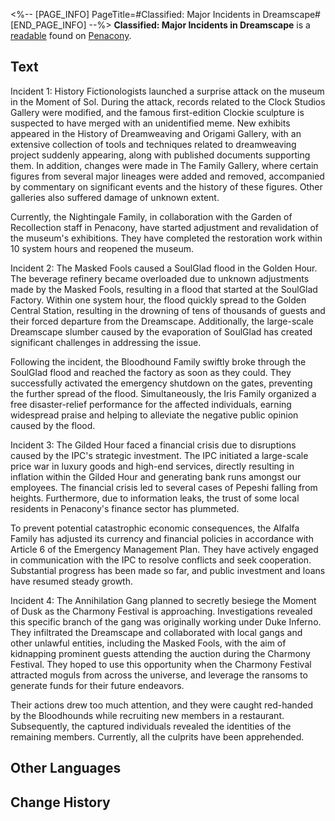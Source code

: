 <%-- [PAGE_INFO]
PageTitle=#Classified: Major Incidents in Dreamscape#
[END_PAGE_INFO] --%>
{{Readable Infobox
|id           = 338
|partIds      = 190615
|title        = 
|image        = Item Penacony Readable 3.png
|world        = Penacony
|parts        = 1
|author       = <!--to be added-->
|description  = A compilation of The Family's observations regarding recent incidents in Penacony, all of which have been duly resolved.
|part1        = Classified: Major Incidents in Dreamscape
|source1      = {{cx|Source missing}}
|characters   = 
|factions     = Annihilation Gang; History Fictionologists; Interastral Peace Corporation; Masked Fools; Penacony; Pepeshi; The Family
}}
'''Classified: Major Incidents in Dreamscape''' is a [[readable]] found on [[Penacony]].
<!--
==Location==
{{Map Embed|<map name>|<marker id>}}
-->
==Text==
Incident 1: History Fictionologists launched a surprise attack on the museum in the Moment of Sol. During the attack, records related to the Clock Studios Gallery were modified, and the famous first-edition Clockie sculpture is suspected to have merged with an unidentified meme. New exhibits appeared in the History of Dreamweaving and Origami Gallery, with an extensive collection of tools and techniques related to dreamweaving project suddenly appearing, along with published documents supporting them. In addition, changes were made in The Family Gallery, where certain figures from several major lineages were added and removed, accompanied by commentary on significant events and the history of these figures. Other galleries also suffered damage of unknown extent.

Currently, the Nightingale Family, in collaboration with the Garden of Recollection staff in Penacony, have started adjustment and revalidation of the museum's exhibitions. They have completed the restoration work within 10 system hours and reopened the museum.


Incident 2: The Masked Fools caused a SoulGlad flood in the Golden Hour. The beverage refinery became overloaded due to unknown adjustments made by the Masked Fools, resulting in a flood that started at the SoulGlad Factory. Within one system hour, the flood quickly spread to the Golden Central Station, resulting in the drowning of tens of thousands of guests and their forced departure from the Dreamscape. Additionally, the large-scale Dreamscape slumber caused by the evaporation of SoulGlad has created significant challenges in addressing the issue.

Following the incident, the Bloodhound Family swiftly broke through the SoulGlad flood and reached the factory as soon as they could. They successfully activated the emergency shutdown on the gates, preventing the further spread of the flood. Simultaneously, the Iris Family organized a free disaster-relief performance for the affected individuals, earning widespread praise and helping to alleviate the negative public opinion caused by the flood.


Incident 3: The Gilded Hour faced a financial crisis due to disruptions caused by the IPC's strategic investment. The IPC initiated a large-scale price war in luxury goods and high-end services, directly resulting in inflation within the Gilded Hour and generating bank runs amongst our employees. The financial crisis led to several cases of Pepeshi falling from heights. Furthermore, due to information leaks, the trust of some local residents in Penacony's finance sector has plummeted.

To prevent potential catastrophic economic consequences, the Alfalfa Family has adjusted its currency and financial policies in accordance with Article 6 of the Emergency Management Plan. They have actively engaged in communication with the IPC to resolve conflicts and seek cooperation. Substantial progress has been made so far, and public investment and loans have resumed steady growth.


Incident 4: The Annihilation Gang planned to secretly besiege the Moment of Dusk as the Charmony Festival is approaching. Investigations revealed this specific branch of the gang was originally working under Duke Inferno. They infiltrated the Dreamscape and collaborated with local gangs and other unlawful entities, including the Masked Fools, with the aim of kidnapping prominent guests attending the auction during the Charmony Festival. They hoped to use this opportunity when the Charmony Festival attracted moguls from across the universe, and leverage the ransoms to generate funds for their future endeavors.

Their actions drew too much attention, and they were caught red-handed by the Bloodhounds while recruiting new members in a restaurant. Subsequently, the captured individuals revealed the identities of the remaining members. Currently, all the culprits have been apprehended.

<!--
==Trivia==
* 
-->
==Other Languages==
{{Other Languages
|en   = Classified: Major Incidents in Dreamscape
|zhs  = 机密：梦境大型异常记录
|zht  = 機密：夢境大型異常紀錄
|ja   = 機密事項：夢境の大規模異常記録
|ko   = 기밀: 꿈세계 대형 사건 기록
|es   = Clasificado: Incidentes mayores en el paisaje onírico
|fr   = Confidentiel&nbsp;: Rapport sur les incidents du Pays des rêves
|ru   = Совершенно секретно: Чрезвычайные происшествия в Мире грёз
|th   = ความลับ: บันทึกเหตุการณ์ผิดปกติครั้งใหญ่ในแดนฝัน
|vi   = Cơ Mật: Ghi Chép Về Bất Thường Trong Cõi Mộng
|de   = Klassifiziert: Größere Vorfälle in der Traumlandschaft
|id   = Rahasia: Catatan Insiden Besar Dunia Mimpi
|pt   = Confidencial: Principais Incidentes no Mundonírico
}}

==Change History==
{{Change History|2.1}}